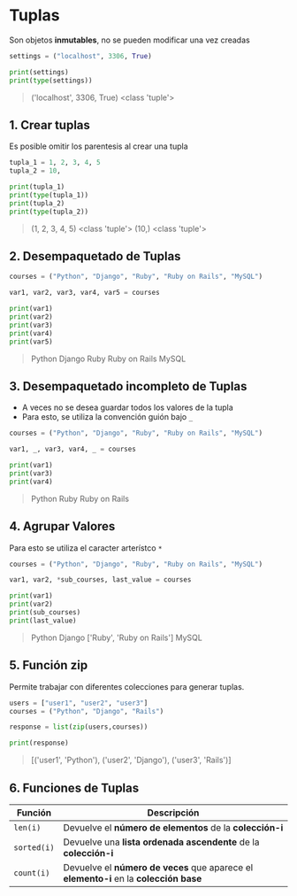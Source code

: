 # Tuplas
Son objetos **inmutables**, no se pueden modificar una vez creadas

```python
settings = ("localhost", 3306, True)

print(settings)
print(type(settings))
```
> ('localhost', 3306, True)
> \<class 'tuple'\>

## 1. Crear tuplas

Es posible omitir los parentesis al crear una tupla

```python
tupla_1 = 1, 2, 3, 4, 5
tupla_2 = 10,

print(tupla_1)
print(type(tupla_1))
print(tupla_2)
print(type(tupla_2))
```
> (1, 2, 3, 4, 5)
> \<class 'tuple'\>
> (10,)
> \<class 'tuple'\>

## 2. Desempaquetado de Tuplas

```python
courses = ("Python", "Django", "Ruby", "Ruby on Rails", "MySQL")

var1, var2, var3, var4, var5 = courses

print(var1)
print(var2)
print(var3)
print(var4)
print(var5)
```
> Python
> Django
> Ruby
> Ruby on Rails
> MySQL

## 3. Desempaquetado incompleto de Tuplas

- A veces no se desea guardar todos los valores de la tupla 
- Para esto, se utiliza la convención  guión bajo `_`


```python
courses = ("Python", "Django", "Ruby", "Ruby on Rails", "MySQL")

var1, _, var3, var4, _ = courses

print(var1)
print(var3)
print(var4)
```
> Python
> Ruby
> Ruby on Rails

## 4. Agrupar Valores
Para esto se utiliza el caracter arterístco `*`

```python
courses = ("Python", "Django", "Ruby", "Ruby on Rails", "MySQL")

var1, var2, *sub_courses, last_value = courses

print(var1)
print(var2)
print(sub_courses)
print(last_value)
```
> Python
> Django
> \['Ruby', 'Ruby on Rails'\]
> MySQL

## 5. Función zip

Permite trabajar con diferentes colecciones para generar tuplas.

```python
users = ["user1", "user2", "user3"]
courses = ("Python", "Django", "Rails")

response = list(zip(users,courses))

print(response)
```
> \[('user1', 'Python'), ('user2', 'Django'), ('user3', 'Rails')\]

## 6. Funciones de Tuplas

|Función|Descripción|
|---|---|
|`len(i)`|Devuelve el **número de elementos** de la **colección-i**|
|`sorted(i)`|Devuelve una **lista ordenada ascendente** de la **colección-i** |
|`count(i)`|Devuelve el **número de veces** que aparece el **elemento-i** en la **colección base**|
